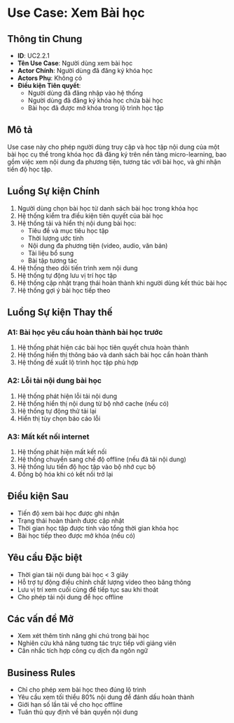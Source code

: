 # Use Case: Xem Bài học

## Thông tin Chung

- **ID**: UC2.2.1
- **Tên Use Case**: Người dùng xem bài học
- **Actor Chính**: Người dùng đã đăng ký khóa học
- **Actors Phụ**: Không có
- **Điều kiện Tiên quyết**:
  - Người dùng đã đăng nhập vào hệ thống
  - Người dùng đã đăng ký khóa học chứa bài học
  - Bài học đã được mở khóa trong lộ trình học tập

## Mô tả

Use case này cho phép người dùng truy cập và học tập nội dung của một bài học cụ thể trong khóa học đã đăng ký trên nền tảng micro-learning, bao gồm việc xem nội dung đa phương tiện, tương tác với bài học, và ghi nhận tiến độ học tập.

## Luồng Sự kiện Chính

1. Người dùng chọn bài học từ danh sách bài học trong khóa học
2. Hệ thống kiểm tra điều kiện tiên quyết của bài học
3. Hệ thống tải và hiển thị nội dung bài học:
   - Tiêu đề và mục tiêu học tập
   - Thời lượng ước tính
   - Nội dung đa phương tiện (video, audio, văn bản)
   - Tài liệu bổ sung
   - Bài tập tương tác
4. Hệ thống theo dõi tiến trình xem nội dung
5. Hệ thống tự động lưu vị trí học tập
6. Hệ thống cập nhật trạng thái hoàn thành khi người dùng kết thúc bài học
7. Hệ thống gợi ý bài học tiếp theo

## Luồng Sự kiện Thay thế

### A1: Bài học yêu cầu hoàn thành bài học trước

1. Hệ thống phát hiện các bài học tiên quyết chưa hoàn thành
2. Hệ thống hiển thị thông báo và danh sách bài học cần hoàn thành
3. Hệ thống đề xuất lộ trình học tập phù hợp

### A2: Lỗi tải nội dung bài học

1. Hệ thống phát hiện lỗi tải nội dung
2. Hệ thống hiển thị nội dung từ bộ nhớ cache (nếu có)
3. Hệ thống tự động thử tải lại
4. Hiển thị tùy chọn báo cáo lỗi

### A3: Mất kết nối internet

1. Hệ thống phát hiện mất kết nối
2. Hệ thống chuyển sang chế độ offline (nếu đã tải nội dung)
3. Hệ thống lưu tiến độ học tập vào bộ nhớ cục bộ
4. Đồng bộ hóa khi có kết nối trở lại

## Điều kiện Sau

- Tiến độ xem bài học được ghi nhận
- Trạng thái hoàn thành được cập nhật
- Thời gian học tập được tính vào tổng thời gian khóa học
- Bài học tiếp theo được mở khóa (nếu có)

## Yêu cầu Đặc biệt

- Thời gian tải nội dung bài học < 3 giây
- Hỗ trợ tự động điều chỉnh chất lượng video theo băng thông
- Lưu vị trí xem cuối cùng để tiếp tục sau khi thoát
- Cho phép tải nội dung để học offline

## Các vấn đề Mở

- Xem xét thêm tính năng ghi chú trong bài học
- Nghiên cứu khả năng tương tác trực tiếp với giảng viên
- Cân nhắc tích hợp công cụ dịch đa ngôn ngữ

## Business Rules

- Chỉ cho phép xem bài học theo đúng lộ trình
- Yêu cầu xem tối thiểu 80% nội dung để đánh dấu hoàn thành
- Giới hạn số lần tải về cho học offline
- Tuân thủ quy định về bản quyền nội dung
